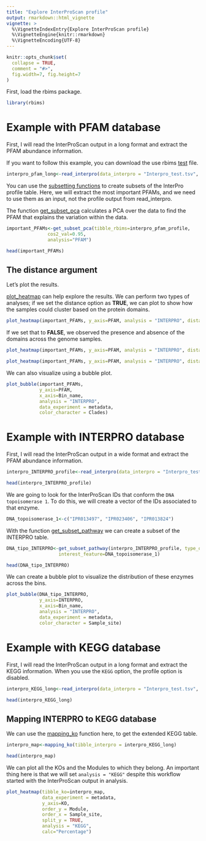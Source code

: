 ```yaml
---
title: "Explore InterProScan profile"
output: rmarkdown::html_vignette
vignette: >
  %\VignetteIndexEntry{Explore InterProScan profile}
  %\VignetteEngine{knitr::rmarkdown}
  %\VignetteEncoding{UTF-8}
---
```


```r
knitr::opts_chunk$set(
  collapse = TRUE,
  comment = "#>",
  fig.width=7, fig.height=7
)
```

First, load the rbims package.

```r
library(rbims)
```

# Example with PFAM database

First, I will read the InterProScan output in a long format and extract the PFAM abundance information.

If you want to follow this example, you can download the use rbims [test](https://github.com/mirnavazquez/RbiMs/blob/main/inst/extdata/Interpro_test.tsv) file. 

```r
interpro_pfam_long<-read_interpro(data_interpro = "Interpro_test.tsv", database="PFAM", profile = F)
```

You can use the [subsetting functions](https://mirnavazquez.github.io/RbiMs/articles/Explore_KEGG_profile.html#metabolism-subsetting-1) to create subsets of the InterPro profile table. Here, we will extract the most important PFAMs, and we need to use them as an input, not the profile output from read_interpro. 

The function [get_subset_pca](https://mirnavazquez.github.io/RbiMs/reference/get_subset_pca.html) calculates a PCA over the data to find the PFAM that explains the variation within the data.

```r
important_PFAMs<-get_subset_pca(tibble_rbims=interpro_pfam_profile, 
               cos2_val=0.95,
               analysis="PFAM")
```

```r
head(important_PFAMs)
```

## The distance argument

Let's plot the results.

[plot_heatmap](https://mirnavazquez.github.io/RbiMs/reference/plot_heatmap.html) can help explore the results. We can perform two types of analyses; if we set the distance option as **TRUE**, we can plot to show how the samples could cluster based on the protein domains.

```r
plot_heatmap(important_PFAMs, y_axis=PFAM, analysis = "INTERPRO", distance = T)
```

If we set that to **FALSE**, we observed the presence and absence of the domains across the genome samples.

```r
plot_heatmap(important_PFAMs, y_axis=PFAM, analysis = "INTERPRO", distance = F)
```


```r
plot_heatmap(important_PFAMs, y_axis=PFAM, analysis = "INTERPRO", distance = F)
```

We can also visualize using a bubble plot. 

```r
plot_bubble(important_PFAMs, 
            y_axis=PFAM, 
            x_axis=Bin_name, 
            analysis = "INTERPRO", 
            data_experiment = metadata, 
            color_character = Clades)
```

# Example with INTERPRO database

First, I will read the InterProScan output in a wide format and extract the PFAM abundance information.

```r
interpro_INTERPRO_profile<-read_interpro(data_interpro = "Interpro_test.tsv", database="INTERPRO", profile = F)
```


```r
head(interpro_INTERPRO_profile)
```

We are going to look for the InterProScan IDs that conform the `DNA topoisomerase 1`. To do this, we will create a vector of the IDs associated to that enzyme.

```r
DNA_topoisomerase_1<-c("IPR013497", "IPR023406", "IPR013824")
```

With the function [get_subset_pathway](https://mirnavazquez.github.io/RbiMs/reference/get_subset_pathway.html) we can create a subset of the INTERPRO table.

```r
DNA_tipo_INTERPRO<-get_subset_pathway(interpro_INTERPRO_profile, type_of_interest_feature=INTERPRO,
                   interest_feature=DNA_topoisomerase_1)
```

```r
head(DNA_tipo_INTERPRO)
```

We can create a bubble plot to visualize the distribution of these enzymes across the bins.

```r
plot_bubble(DNA_tipo_INTERPRO, 
            y_axis=INTERPRO,
            x_axis=Bin_name,
            analysis = "INTERPRO", 
            data_experiment = metadata, 
            color_character = Sample_site)
```

# Example with KEGG database

First, I will read the InterProScan output in a long format and extract the KEGG information. When you use the `KEGG` option, the profile option is disabled. 

```r
interpro_KEGG_long<-read_interpro(data_interpro = "Interpro_test.tsv", database="KEGG")
```

```r
head(interpro_KEGG_long)
```

## Mapping INTERPRO to KEGG database

We can use the [mapping_ko](https://mirnavazquez.github.io/RbiMs/reference/mapping_ko.html) function here, to get the extended KEGG table.

```r
interpro_map<-mapping_ko(tibble_interpro = interpro_KEGG_long)
```


```r
head(interpro_map)
```

We can plot all the KOs and the Modules to which they belong. An important thing here is that we will set `analysis = "KEGG"` despite this workflow started with the InterProScan output in analysis. 

```r
plot_heatmap(tibble_ko=interpro_map,
             data_experiment = metadata,
             y_axis=KO,
             order_y = Module,
             order_x = Sample_site,
             split_y = TRUE,
             analysis = "KEGG",
             calc="Percentage")
```












